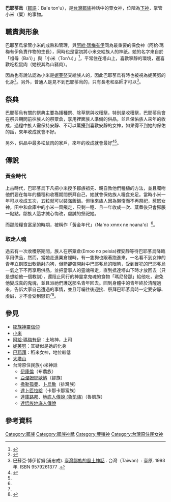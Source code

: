 '''巴耶苳烏'''（[[鄒語|鄒語]]：Ba'e ton'u），是[[台灣|台灣]][[鄒族|鄒族]]神話中的粟女神，位階為[[鄒族神靈信仰|下神]]，掌管小米（粟）的事物。
==職責與形象==
巴耶苳烏掌管小米的成熟和管理，與[[阿給·瑪梅有伊|阿給·瑪梅有伊]]同為最重要的保食神（阿給‧瑪梅有伊負責作物的生長），同時也是當初將小米交給族人的神祇。她的名字來自於「祖母（Ba'i）」與「小米（Ton'u）」<ref name="臺灣省通志稿卷8：同冑志.曹族篇">{{cite web|author=衛惠林|title=臺灣省通志稿卷8：同冑志.曹族篇|url=http://www.sanmin.com.tw/product/index/006674182|publisher=國史館台灣文獻館|isbn=9788017114910|accessdate=1952-05-01|archive-date=2020-07-07|archive-url=https://web.archive.org/web/20200707013950/https://www.sanmin.com.tw/product/index/006674182|dead-url=no}}</ref>，平常住在塔山上，喜歡寧靜的環境，還喜歡吃松鼠肉（她視其為山豬肉）。

因為也有說法認為小米是[[妮芙努|妮芙努]]交給族人的，因此巴耶苳烏有時也被視為妮芙努的化身<ref>{{cite web|author=鄭佩茜|title=阿里山鄒族樂耶部落「藝術家屋」催生之經驗研究 cemas|url=http://nhuir.nhu.edu.tw/retrieve/21079/101NHU05356021-001.pdf|publisher=南華大學|work=南華大學機構典藏系統|accessdate=2013-07-05|archive-date=2020-04-12|archive-url=https://web.archive.org/web/20200412141646/http://nhuir.nhu.edu.tw/retrieve/21079/101NHU05356021-001.pdf|dead-url=no}}</ref>。另外，普通人是見不到巴耶苳烏的，只有長老和巫師才可以<ref name="臺灣鄒族的風土神話">巴蘇亞‧博伊哲努(浦忠成). [https://www.books.com.tw/products/0010086062 臺灣鄒族的風土神話] {{Wayback|url=https://www.books.com.tw/products/0010086062 |date=20200624003443 }}. 台灣（Taiwan）: 臺原. 1993年. ISBN 9579261377 {{Zh}}.</ref>。

==祭典==
{{main|鄒族小米祭}}
巴耶苳烏有關的祭典主要為播種祭、除草祭與收穫祭，特別是收穫祭，巴耶苳烏會在祭典期間前往族人的祭粟倉，享用裡面族人準備的供品，並且保佑族人來年的收成，過程中族人需保持安靜、不可以驚擾到喜歡安靜的女神，如果得不到她的保佑的話，來年收成就會不好。

另外，供品中最多松鼠肉的家戶，來年的收成就會最好<ref name="嘉義縣志音樂志">{{cite web|author=雷家驥|title=嘉義縣志音樂志|url=https://tm.ncl.edu.tw/article?u=006_103_000020|publisher=嘉義縣政府|work=嘉義縣志|accessdate=2009}}</ref><ref name="臺灣鄒族的風土神話" />。

==傳說==
===黃金時代===
上古時代，巴耶苳烏下凡把小米授予鄒族祖先、親自教他們種植的方法，並且囑咐他們要在每年的播種和收穫期間祭拜自己，她就會保佑族人糧食充足。當時小米一年可以收成五次，五粒就可以裝滿飯鍋。但後來族人因為懶惰而不再祭祀，惹怒女神，田中和倉庫中的小米一齊飛走，只剩一穗、且一年收成一次、蒸煮後只會膨脹一點點，鄒族人這才誠心悔改，虔誠的祭祀她。

而那段糧食富足的時期，被稱作「黃金年代」（Na'no xmnx ne noana'o）<ref name="臺灣鄒族的風土神話" />。
===取走人魂===
過去有一次收穫祭期間，族人在祭粟倉(Emoo no peisia)裡安靜等待巴耶苳烏降臨享用供品，然而，當她走進粟倉裡時，有一隻狗也跟著跑進來，一名看不到女神的青年立刻取出軟箭射向狗，但箭卻彈開射中巴耶苳烏的眼睛，受到冒犯的巴耶苳烏一氣之下不再享用供品，並把當事人的靈魂帶走，直到抵達塔山下時才放回去（只是想給他一個教訓），還阻止同行的神靈拿鬼魂的食物「瑪尼發那」給他吃，避免他變成真的鬼魂，並且派祂們護送那名青年回去。回到身體中的青年終於清醒過來，告訴大家自己遭遇的事情，並且叮囑往後迎接、祭拜巴耶苳烏時一定要安靜、虔誠，才不會受到懲罰<ref name="臺灣鄒族的風土神話" /><ref name="鄒族神話與傳說">{{cite web|author=達西烏拉彎‧畢馬|title=鄒族神話與傳說|url=https://www.books.com.tw/products/0010227292|publisher=晨星|isbn=9574554570|accessdate=2003-07-15|archive-date=2019-08-06|archive-url=https://web.archive.org/web/20190806061150/https://www.books.com.tw/products/0010227292|dead-url=no}}</ref>。

==參見==
*[[鄒族神靈信仰|鄒族神靈信仰]]
*[[小米|小米]]
*[[阿給·瑪梅有伊|阿給·瑪梅有伊]]：土地神，上司
*[[妮芙努|妮芙努]]：其疑似是她的化身
*[[巴耶拜|巴耶拜]]：稻米女神，地位較低
*[[大塔山|大塔山]]
*台灣原住民族小米神話
**[[伊庫倫|伊庫倫]]（布農族）
**[[亞涅姆耶歐納|亞涅姆耶歐納]]（鄒族）
**[[撒勒孤曼|撒勒孤曼]]、[[卜烏散|卜烏散]]（排灣族）
**[[達卜匝拉給|達卜匝拉給]]（卡那卡那富族）
**[[達庫路邦|達庫路邦]]、[[地底人傳說_(魯凱族)|地底人傳說 (魯凱族)]]（魯凱族）
**[[達悟族地底人傳說|達悟族地底人傳說]]

==參考資料==
{{reflist}}

{{鄒族神話}}
[[Category:鄒族|Category:鄒族]]
[[Category:鄒族神祗|Category:鄒族神祗]]
[[Category:豐穰神|Category:豐穰神]]
[[Category:台灣原住民女神|Category:台灣原住民女神]]